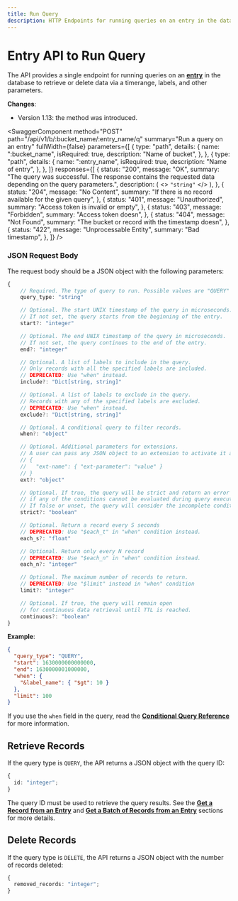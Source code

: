```yaml
---
title: Run Query
description: HTTP Endpoints for running queries on an entry in the database.
---
```


<head>
  <link
    rel="canonical"
    href="https://www.reduct.store/docs/http-api/entry-api/run_query"
  />
</head>

# Entry API to Run Query

The API provides a single endpoint for running queries on an **[entry](../../glossary#entry)** in the database to retrieve or delete data via a timerange, labels, and other parameters.

**Changes**:

- Version 1.13: the method was introduced.


<SwaggerComponent
  method="POST"
  path="/api/v1/b/:bucket_name/:entry_name/q"
  summary="Run a query on an entry"
  fullWidth={false}
  parameters={[
    {
      type: "path",
      details: {
        name: ":bucket_name",
        isRequired: true,
        description: "Name of bucket",
      },
    },
    {
      type: "path",
      details: {
        name: ":entry_name",
        isRequired: true,
        description: "Name of entry",
      },
    },
  ]}
  responses={[
    {
      status: "200",
      message: "OK",
      summary:
        "The query was successful. The response contains the requested data depending on the query parameters.",
      description: (
        <>
          <code>"string"</code>
        </>
      ),
    },
    {
      status: "204",
      message: "No Content",
      summary: "If there is no record available for the given query",
    },
    {
      status: "401",
      message: "Unauthorized",
      summary: "Access token is invalid or empty",
    },
    {
      status: "403",
      message: "Forbidden",
      summary: "Access token doesn",
    },
    {
      status: "404",
      message: "Not Found",
      summary: "The bucket or record with the timestamp doesn",
    },
    {
      status: "422",
      message: "Unprocessable Entity",
      summary: "Bad timestamp",
    },
  ]}
/>

### JSON Request Body

The request body should be a JSON object with the following parameters:

```typescript
{
    // Required. The type of query to run. Possible values are "QUERY" and "DELETE".
    query_type: "string"

    // Optional. The start UNIX timestamp of the query in microseconds.
    // If not set, the query starts from the beginning of the entry.
    start?: "integer"

    // Optional. The end UNIX timestamp of the query in microseconds.
    // If not set, the query continues to the end of the entry.
    end?: "integer"

    // Optional. A list of labels to include in the query.
    // Only records with all the specified labels are included.
    // DEPRECATED: Use "when" instead.
    include?: "Dict[string, string]"

    // Optional. A list of labels to exclude in the query.
    // Records with any of the specified labels are excluded.
    // DEPRECATED: Use "when" instead.
    exclude?: "Dict[string, string]"

    // Optional. A conditional query to filter records.
    when?: "object"

    // Optional. Additional parameters for extensions.
    // A user can pass any JSON object to an extension to activate it and configure its behavior.
    // {
    //   "ext-name": { "ext-parameter": "value" }
    // }
    ext?: "object"

    // Optional. If true, the query will be strict and return an error
    // if any of the conditions cannot be evaluated during query execution.
    // If false or unset, the query will consider the incomplete condition to be false.
    strict?: "boolean"

    // Optional. Return a record every S seconds
    // DEPRECATED: Use "$each_t" in "when" condition instead.
    each_s?: "float"

    // Optional. Return only every N record
    // DEPRECATED: Use "$each_n" in "when" condition instead.
    each_n?: "integer"

    // Optional. The maximum number of records to return.
    // DEPRECATED: Use "$limit" instead in "when" condition
    limit?: "integer"

    // Optional. If true, the query will remain open
    // for continuous data retrieval until TTL is reached.
    continuous?: "boolean"
}
```

**Example**:

```json
{
  "query_type": "QUERY",
  "start": 1630000000000000,
  "end": 1630000001000000,
  "when": {
    "&label_name": { "$gt": 10 }
  },
  "limit": 100
}
```

If you use the `when` field in the query, read the [**Conditional Query Reference**](/docs/conditional-query/index.mdx) for more information.

## Retrieve Records

If the query type is `QUERY`, the API returns a JSON object with the query ID:

```typescript
{
  id: "integer";
}
```

The query ID must be used to retrieve the query results. See the [**Get a Record from an Entry**](/docs/http-api/entry-api/read_data.mdx#get-a-record-from-an-entry) and
[**Get a Batch of Records from an Entry**](/docs/http-api/entry-api/read_data.mdx#get-a-batch-of-records-from-an-entry) sections for more details.

## Delete Records

If the query type is `DELETE`, the API returns a JSON object with the number of records deleted:

```typescript
{
  removed_records: "integer";
}
```
